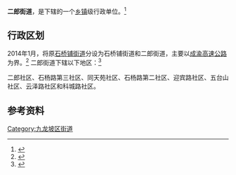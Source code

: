 {{中国乡级行政区|50/01/07/008/000}}

'''二郎街道'''，是{{PRC admin/fullname|50/01/07/008/000|3}}下辖的一个[[乡镇|乡镇]]级行政单位。<ref>{{PRC admin/ref sgc|{{PRC admin/parent|50/01/07/008/000}}}}</ref>

== 行政区划 ==

2014年1月，将原[[石桥铺街道|石桥铺街道]]分设为石桥铺街道和二郎街道，主要以[[成渝高速公路|成渝高速公路]]为界。<ref>{{cite web|author=重庆市政府|title=重庆市人民政府关于九龙坡区部分街道行政区划调整的批复|url=http://www.cq.gov.cn/publicinfo/web/views/Show!detail.action?sid=3744562|accessdate=2015-09-01|archive-date=2019-07-19|archive-url=https://web.archive.org/web/20190719125421/http://www.cq.gov.cn/publicinfo/web/views/Show!detail.action?sid=3744562|dead-url=no}}</ref>
二郎街道下辖以下地区：<ref>{{PRC admin/ref sgc|50/01/07/008/000}}</ref>

二郎社区、石杨路第三社区、同天苑社区、石杨路第二社区、迎宾路社区、五台山社区、云泽路社区和科城路社区。

== 参考资料 ==

{{Reflist|2}}

{{九龙坡区行政区划}}
{{重庆行政区划小作品}}

[[Category:九龙坡区街道|Category:九龙坡区街道]]